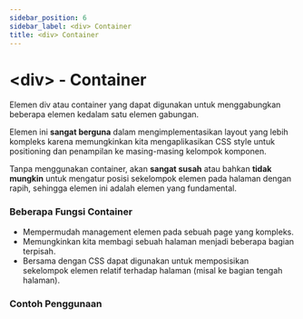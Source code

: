 ```yaml
---
sidebar_position: 6
sidebar_label: <div> Container
title: <div> Container
---
```



# &lt;div&gt; - Container
Elemen div atau container yang dapat digunakan untuk menggabungkan beberapa elemen kedalam satu elemen gabungan.

Elemen ini **sangat berguna** dalam mengimplementasikan layout yang lebih kompleks karena memungkinkan kita mengaplikasikan CSS style untuk positioning dan penampilan ke masing-masing kelompok komponen.

Tanpa menggunakan container, akan **sangat susah** atau bahkan **tidak mungkin** untuk mengatur posisi sekelompok elemen pada halaman dengan rapih, sehingga elemen ini adalah elemen yang fundamental. 

### Beberapa Fungsi Container
- Mempermudah management elemen pada sebuah page yang kompleks.
- Memungkinkan kita membagi sebuah halaman menjadi beberapa bagian terpisah.
- Bersama dengan CSS dapat digunakan untuk memposisikan sekelompok elemen relatif terhadap halaman (misal ke bagian tengah halaman).

### Contoh Penggunaan
<Tabs>
    <TabItem value="example1" label="Mengelompokkan Elemen" default>
        <CodeEditor defaultValue={containerExample1} />
    </TabItem>
    <TabItem value="example2" label="Memposisikan Sekelompok Elemen">
        <CodeEditor defaultValue={containerExample2} />
    </TabItem>
</Tabs> 
